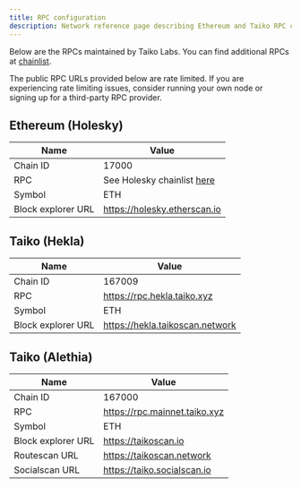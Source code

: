 ```yaml
---
title: RPC configuration
description: Network reference page describing Ethereum and Taiko RPC configurations.
---
```




Below are the RPCs maintained by Taiko Labs. You can find additional RPCs at [chainlist](https://chainlist.org).

<Aside>
    The public RPC URLs provided below are rate limited. If you are experiencing rate limiting issues, consider running your own node or signing up for a third-party RPC provider.
</Aside>

## Ethereum (Holesky)

| Name               | Value                                                           |
| ------------------ | --------------------------------------------------------------- |
| Chain ID           | 17000                                                           |
| RPC                | See Holesky chainlist [here](https://chainlist.org/chain/17000) |
| Symbol             | ETH                                                             |
| Block explorer URL | https://holesky.etherscan.io                                    |

## Taiko (Hekla)

| Name               | Value                           |
| ------------------ | ------------------------------- |
| Chain ID           | 167009                          |
| RPC                | https://rpc.hekla.taiko.xyz     |
| Symbol             | ETH                             |
| Block explorer URL | https://hekla.taikoscan.network |

## Taiko (Alethia)

| Name               | Value                         |
| ------------------ | ----------------------------- |
| Chain ID           | 167000                        |
| RPC                | https://rpc.mainnet.taiko.xyz |
| Symbol             | ETH                           |
| Block explorer URL | https://taikoscan.io          |
| Routescan URL      | https://taikoscan.network     |
| Socialscan URL     | https://taiko.socialscan.io   |
